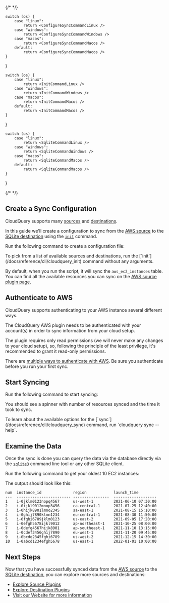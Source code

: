 
{/* <!-- vale off --> */}

    switch (os) {
        case "linux":
            return <ConfigureSyncCommandLinux />
        case "windows":
            return <ConfigureSyncCommandWindows />
        case "macos":
            return <ConfigureSyncCommandMacos />
        default:
            return <ConfigureSyncCommandMacos />
    }
}

    switch (os) {
        case "linux":
            return <InitCommandLinux />
        case "windows":
            return <InitCommandWindows />
        case "macos":
            return <InitCommandMacos />
        default:
            return <InitCommandMacos />
    }
}

    switch (os) {
        case "linux":
            return <SqliteCommandLinux />
        case "windows":
            return <SqliteCommandWindows />
        case "macos":
            return <SqliteCommandMacos />
        default:
            return <SqliteCommandMacos />
    }
}

{/* <!-- vale on --> */}

## Create a Sync Configuration

CloudQuery supports many [sources](https://hub.cloudquery.io/plugins/source) and [destinations](https://hub.cloudquery.io/plugins/destination).

In this guide we'll create a configuration to sync from the [AWS source](https://hub.cloudquery.io/plugins/source/cloudquery/aws/latest/docs) to the [SQLite destination](https://hub.cloudquery.io/plugins/destination/cloudquery/sqlite/latest/docs) using the [`init`](/docs/reference/cli/cloudquery_init) command.

Run the following command to create a configuration file:

<InitCommand os={props.os} />

<Callout type="info">
To pick from a list of available sources and destinations, run the [`init`](/docs/reference/cli/cloudquery_init) command without any arguments.

By default, when you run the script, it will sync the `aws_ec2_instances` table. You can find all the available resources you can sync on the [AWS source plugin page](https://hub.cloudquery.io/plugins/source/cloudquery/aws/latest/tables).

</Callout>

## Authenticate to AWS

CloudQuery supports authenticating to your AWS instance several different ways.

The CloudQuery AWS plugin needs to be authenticated with your account(s) in order to sync information from your cloud setup.

The plugin requires only read permissions (we will never make any changes to your cloud setup), so, following the principle of the least privilege, it's recommended to grant it read-only permissions.

There are [multiple ways to authenticate with AWS](https://hub.cloudquery.io/plugins/source/cloudquery/aws/latest/docs#authentication). Be sure you authenticate before you run your first sync.

## Start Syncing

Run the following command to start syncing:

<SyncCommand os={props.os} />

You should see a spinner with number of resources synced and the time it took to sync.

<Callout type="info">
To learn about the available options for the [`sync`](/docs/reference/cli/cloudquery_sync) command, run `cloudquery sync --help`.
</Callout>

## Examine the Data

Once the sync is done you can query the data via the database directly via the [`sqlite3`](https://www.sqlite.org/cli.html) command line tool or any other SQLite client.

Run the following command to get your oldest 10 EC2 instances:

<SqliteCommand os={props.os} />

The output should look like this:

```
num  instance_id              region            launch_time
---  ------------------------ ----------------  -------------------
1    i-0jklm0123nopq4567      us-west-1         2021-06-10 07:30:00
2    i-0ijkl9012mnop3456      ca-central-1      2021-07-25 12:40:00
3    i-0hijk8901lmno2345      sa-east-1         2021-08-15 15:10:00
4    i-0ghij7890klmn1234      eu-central-1      2021-08-30 11:50:00
5    i-0fghi6789jklm0123      us-east-2         2021-09-05 17:20:00
6    i-0efgh5678ijkl9012      ap-northeast-1    2021-10-25 08:00:00
7    i-0defg4567hijk8901      ap-southeast-1    2021-11-10 13:15:00
8    i-0cdef3456ghij7890      eu-west-1         2021-11-20 09:45:00
9    i-0bcde2345fghi6789      us-west-2         2021-12-15 14:30:00
10   i-0abcd1234efgh5678      us-east-1         2022-01-01 10:00:00
```

## Next Steps

Now that you have successfully synced data from the [AWS source](https://hub.cloudquery.io/plugins/source/cloudquery/aws/latest/docs) to the [SQLite destination](https://hub.cloudquery.io/plugins/destination/cloudquery/sqlite/latest/docs), you can explore more sources and destinations:

- [Explore Source Plugins](https://hub.cloudquery.io/plugins/source)
- [Explore Destination Plugins](https://hub.cloudquery.io/plugins/destination)
- [Visit our Website for more information](https://www.cloudquery.io/)
